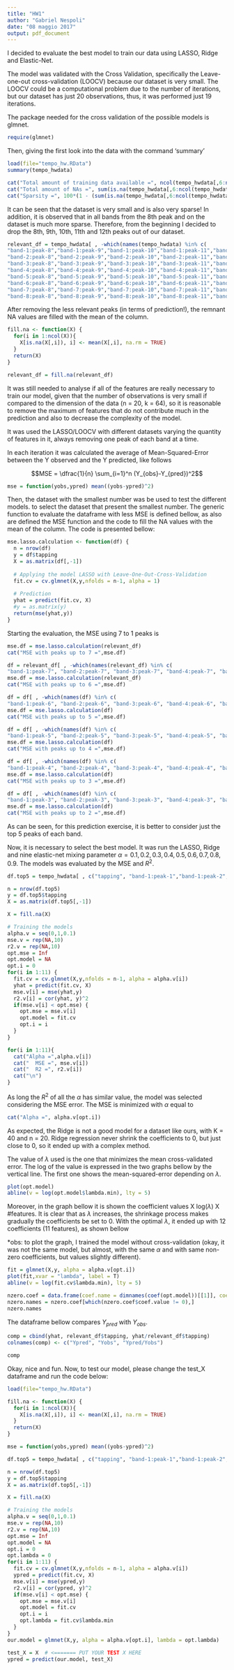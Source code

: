 ```yaml
---
title: "HW1"
author: "Gabriel Nespoli"
date: "08 maggio 2017"
output: pdf_document
---
```


I decided to evaluate the best model to train our data using LASSO, Ridge and Elastic-Net.

The model was validated with the Cross Validation, specifically the Leave-one-out cross-validation (LOOCV) because our dataset is very small. The LOOCV could be a computational problem due to the number of iterations, but our dataset has just 20 observations, thus, it was performed just 19 iterations.

The package needed for the cross validation of the possible models is glmnet.

```r
require(glmnet)
```

Then, giving the first look into the data with the command 'summary'

```r
load(file="tempo_hw.RData")
summary(tempo_hwdata)
```

```r
cat("Total amount of training data available =", ncol(tempo_hwdata[,6:ncol(tempo_hwdata)])*nrow(tempo_hwdata[,6:ncol(tempo_hwdata)]))
cat("Total amount of NAs =", sum(is.na(tempo_hwdata[,6:ncol(tempo_hwdata)])))
cat("Sparsity =", 100*(1 - (sum(is.na(tempo_hwdata[,6:ncol(tempo_hwdata)]))/(ncol(tempo_hwdata[,6:ncol(tempo_hwdata)])*nrow(tempo_hwdata[,6:ncol(tempo_hwdata)])))),"%")
```

It can be seen that the dataset is very small and is also very sparse! In addition, it is observed that in all bands from the 8th peak and on the dataset is much more sparse. Therefore, from the beginning I decided to drop the 8th, 9th, 10th, 11th and 12th peaks out of our dataset.

```r
relevant_df = tempo_hwdata[ , -which(names(tempo_hwdata) %in% c(
"band-1:peak-8","band-1:peak-9","band-1:peak-10","band-1:peak-11","band-1:peak-12",
"band-2:peak-8","band-2:peak-9","band-2:peak-10","band-2:peak-11","band-2:peak-12",
"band-3:peak-8","band-3:peak-9","band-3:peak-10","band-3:peak-11","band-3:peak-12",
"band-4:peak-8","band-4:peak-9","band-4:peak-10","band-4:peak-11","band-4:peak-12",
"band-5:peak-8","band-5:peak-9","band-5:peak-10","band-5:peak-11","band-5:peak-12",
"band-6:peak-8","band-6:peak-9","band-6:peak-10","band-6:peak-11","band-6:peak-12",
"band-7:peak-8","band-7:peak-9","band-7:peak-10","band-7:peak-11","band-7:peak-12",
"band-8:peak-8","band-8:peak-9","band-8:peak-10","band-8:peak-11","band-8:peak-12"))]
```

After removing the less relevant peaks (in terms of prediction!), the remnant NA values are filled with the mean of the column.

```r
fill.na <- function(X) {
  for(i in 1:ncol(X)){
    X[is.na(X[,i]), i] <- mean(X[,i], na.rm = TRUE)
  }
  return(X)
}

relevant_df = fill.na(relevant_df)
```

It was still needed to analyse if all of the features are really necessary to train our model, given that the number of observations is very small if compared to the dimension of the data (n = 20, k = 64), so it is reasonable to remove the maximum of features that do not contribute much in the prediction and also to decrease the complexity of the model.

It was used the LASSO/LOOCV with different datasets varying the quantity of features in it, always removing one peak of each band at a time.

In each iteration it was calculated the average of Mean-Squared-Error between the Y observed and the Y predicted, like follows

$$MSE = \dfrac{1}{n} \sum_{i=1}^n (Y_{obs}-Y_{pred})^2$$

```r
mse = function(yobs,ypred) mean((yobs-ypred)^2)
```

Then, the dataset with the smallest number was be used to test the different models.
to select the dataset that present the smallest number. The generic function to evaluate the dataframe with less MSE is defined bellow, as also are defined the MSE function and the code to fill the NA values with the mean of the column. The code is presented bellow:

```r
mse.lasso.calculation <- function(df) {
  n = nrow(df)
  y = df$tapping
  X = as.matrix(df[,-1])
  
  # Applying the model LASSO with Leave-One-Out-Cross-Validation
  fit.cv = cv.glmnet(X,y,nfolds = n-1, alpha = 1)
  
  # Prediction
  yhat = predict(fit.cv, X)
  #y = as.matrix(y)
  return(mse(yhat,y))
}
```

Starting the evaluation, the MSE using 7 to 1 peaks is

```r
mse.df = mse.lasso.calculation(relevant_df)
cat("MSE with peaks up to 7 =",mse.df)

df = relevant_df[ , -which(names(relevant_df) %in% c(
"band-1:peak-7", "band-2:peak-7", "band-3:peak-7", "band-4:peak-7", "band-5:peak-7", "band-6:peak-7", "band-7:peak-7", "band-8:peak-7"))]
mse.df = mse.lasso.calculation(relevant_df)
cat("MSE with peaks up to 6 =",mse.df)

df = df[ , -which(names(df) %in% c(
"band-1:peak-6", "band-2:peak-6", "band-3:peak-6", "band-4:peak-6", "band-5:peak-6", "band-6:peak-6", "band-7:peak-6", "band-8:peak-6"))]
mse.df = mse.lasso.calculation(df)
cat("MSE with peaks up to 5 =",mse.df)

df = df[ , -which(names(df) %in% c(
"band-1:peak-5", "band-2:peak-5", "band-3:peak-5", "band-4:peak-5", "band-5:peak-5", "band-6:peak-5", "band-7:peak-5", "band-8:peak-5"))]
mse.df = mse.lasso.calculation(df)
cat("MSE with peaks up to 4 =",mse.df)

df = df[ , -which(names(df) %in% c(
"band-1:peak-4", "band-2:peak-4", "band-3:peak-4", "band-4:peak-4", "band-5:peak-4", "band-6:peak-4", "band-7:peak-4", "band-8:peak-4"))]
mse.df = mse.lasso.calculation(df)
cat("MSE with peaks up to 3 =",mse.df)

df = df[ , -which(names(df) %in% c(
"band-1:peak-3", "band-2:peak-3", "band-3:peak-3", "band-4:peak-3", "band-5:peak-3", "band-6:peak-3", "band-7:peak-3", "band-8:peak-3"))]
mse.df = mse.lasso.calculation(df)
cat("MSE with peaks up to 2 =",mse.df)
```

As can be seen, for this prediction exercise, it is better to consider just the top 5 peaks of each band.

Now, it is necessary to select the best model. It was run the LASSO, Ridge and nine elastic-net mixing parameter $\alpha = {0.1,0.2,0.3,0.4,0.5,0.6,0.7,0.8,0.9}$. The models was evaluated by the MSE and $R^2$.

```r
df.top5 = tempo_hwdata[ , c("tapping", "band-1:peak-1","band-1:peak-2","band-1:peak-3","band-1:peak-4","band-1:peak-5",                        "band-2:peak-1","band-2:peak-2","band-2:peak-3","band-2:peak-4","band-2:peak-5",                        "band-3:peak-1","band-3:peak-2","band-3:peak-3","band-3:peak-4","band-3:peak-5",                        "band-4:peak-1","band-4:peak-2","band-4:peak-3","band-4:peak-4","band-4:peak-5",                        "band-5:peak-1","band-5:peak-2","band-5:peak-3","band-5:peak-4","band-5:peak-5",                        "band-6:peak-1","band-6:peak-2","band-6:peak-3","band-6:peak-4","band-6:peak-5",                        "band-7:peak-1","band-7:peak-2","band-7:peak-3","band-7:peak-4","band-7:peak-5",                        "band-8:peak-1","band-8:peak-2","band-8:peak-3","band-8:peak-4","band-8:peak-5")]
```

```r
n = nrow(df.top5)
y = df.top5$tapping
X = as.matrix(df.top5[,-1])

X = fill.na(X)

# Training the models
alpha.v = seq(0,1,0.1)
mse.v = rep(NA,10)
r2.v = rep(NA,10)
opt.mse = Inf
opt.model = NA
opt.i = 0
for(i in 1:11) {
  fit.cv = cv.glmnet(X,y,nfolds = n-1, alpha = alpha.v[i])
  yhat = predict(fit.cv, X)
  mse.v[i] = mse(yhat,y)
  r2.v[i] = cor(yhat, y)^2
  if(mse.v[i] < opt.mse) {
    opt.mse = mse.v[i]
    opt.model = fit.cv
    opt.i = i
  }
}
```

```r
for(i in 1:11){
  cat("Alpha =",alpha.v[i])
  cat("  MSE =", mse.v[i])
  cat("  R2 =", r2.v[i])
  cat("\n")
}
```

As long the $R^2$ of all the $\alpha$ has similar value, the model was selected considering the MSE error. The MSE is minimized with $\alpha$ equal to

```r
cat("Alpha =", alpha.v[opt.i])
```

As expected, the Ridge is not a good model for a dataset like ours, with K = 40 and n = 20. Ridge regression never shrink the coefficients to 0, but just close to 0, so it ended up with a complex method.

The value of $\lambda$ used is the one that minimizes the mean cross-validated error. The log of the value is expressed in the two graphs bellow by the vertical line. The first one shows the mean-squared-error depending on $\lambda$.

```r
plot(opt.model)
abline(v = log(opt.model$lambda.min), lty = 5)
```

Moreover, in the graph bellow it is shown the coefficient values X log($\lambda$) X #features. It is clear that as $\lambda$ increases, the shrinkage process makes gradually the coefficients be set to 0. With the optimal $\lambda$, it ended up with 12 coefficients (11 features), as shown bellow

*obs: to plot the graph, I trained the model without cross-validation (okay, it was not the same model, but almost, with the same $\alpha$ and with same non-zero coefficients, but values slightly different).

```r
fit = glmnet(X,y, alpha = alpha.v[opt.i])
plot(fit,xvar = "lambda", label = T)
abline(v = log(fit.cv$lambda.min), lty = 5)

nzero.coef = data.frame(coef.name = dimnames(coef(opt.model))[[1]], coef.value=matrix(coef(opt.model)))
nzero.names = nzero.coef[which(nzero.coef$coef.value != 0),]
nzero.names
```

The dataframe bellow compares $Y_{pred}$ with $Y_{obs}$.

```r
comp = cbind(yhat, relevant_df$tapping, yhat/relevant_df$tapping)
colnames(comp) <- c("Ypred", "Yobs", "Ypred/Yobs")
```

```r
comp
```

Okay, nice and fun. Now, to test our model, please change the test_X dataframe and run the code below:

```r
load(file="tempo_hw.RData")

fill.na <- function(X) {
  for(i in 1:ncol(X)){
    X[is.na(X[,i]), i] <- mean(X[,i], na.rm = TRUE)
  }
  return(X)
}

mse = function(yobs,ypred) mean((yobs-ypred)^2)

df.top5 = tempo_hwdata[ , c("tapping", "band-1:peak-1","band-1:peak-2","band-1:peak-3","band-1:peak-4","band-1:peak-5",                        "band-2:peak-1","band-2:peak-2","band-2:peak-3","band-2:peak-4","band-2:peak-5",                        "band-3:peak-1","band-3:peak-2","band-3:peak-3","band-3:peak-4","band-3:peak-5",                        "band-4:peak-1","band-4:peak-2","band-4:peak-3","band-4:peak-4","band-4:peak-5",                        "band-5:peak-1","band-5:peak-2","band-5:peak-3","band-5:peak-4","band-5:peak-5",                        "band-6:peak-1","band-6:peak-2","band-6:peak-3","band-6:peak-4","band-6:peak-5",                        "band-7:peak-1","band-7:peak-2","band-7:peak-3","band-7:peak-4","band-7:peak-5",                        "band-8:peak-1","band-8:peak-2","band-8:peak-3","band-8:peak-4","band-8:peak-5")]

n = nrow(df.top5)
y = df.top5$tapping
X = as.matrix(df.top5[,-1])

X = fill.na(X)

# Training the models
alpha.v = seq(0,1,0.1)
mse.v = rep(NA,10)
r2.v = rep(NA,10)
opt.mse = Inf
opt.model = NA
opt.i = 0
opt.lambda = 0
for(i in 1:11) {
  fit.cv = cv.glmnet(X,y,nfolds = n-1, alpha = alpha.v[i])
  ypred = predict(fit.cv, X)
  mse.v[i] = mse(ypred,y)
  r2.v[i] = cor(ypred, y)^2
  if(mse.v[i] < opt.mse) {
    opt.mse = mse.v[i]
    opt.model = fit.cv
    opt.i = i
    opt.lambda = fit.cv$lambda.min
  }
}
our.model = glmnet(X,y, alpha = alpha.v[opt.i], lambda = opt.lambda)

test_X = X  # <======= PUT YOUR TEST X HERE
ypred = predict(our.model, test_X)
```